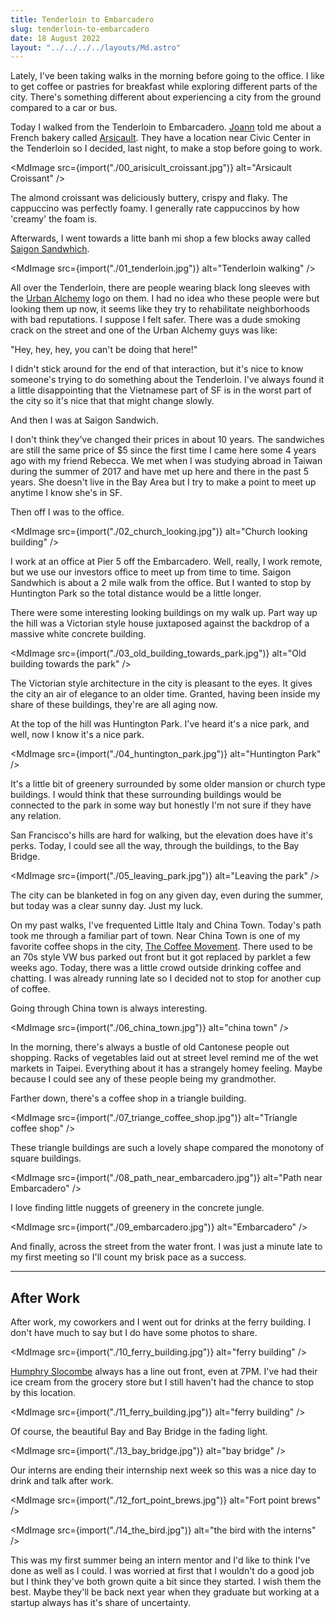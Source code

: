```yaml
---
title: Tenderloin to Embarcadero
slug: tenderloin-to-embarcadero
date: 18 August 2022
layout: "../../../../layouts/Md.astro"
---
```



Lately, I've been taking walks in the morning before going to the office.
I like to get coffee or pastries for breakfast while exploring different parts of the city.
There's something different about experiencing a city from the ground compared to a car or bus.

Today I walked from the Tenderloin to Embarcadero.
[Joann](https://www.joannwphotos.com/) told me about a French bakery called [Arsicault](https://arsicault-bakery.com/home).
They have a location near Civic Center in the Tenderloin so I decided, last night, to make a stop before going to work.

<MdImage
  src={import("./00_arisicult_croissant.jpg")}
  alt="Arsicault Croissant"
/>

The almond croissant was deliciously buttery, crispy and flaky.
The cappuccino was perfectly foamy.
I generally rate cappuccinos by how 'creamy' the foam is.

Afterwards, I went towards a litte banh mi shop a few blocks away called [Saigon Sandwhich](https://www.yelp.com/biz/saigon-sandwich-san-francisco).

<MdImage src={import("./01_tenderloin.jpg")} alt="Tenderloin walking" />

All over the Tenderloin, there are people wearing black long sleeves with the [Urban Alchemy](https://urban-alchemy.us/) logo on them.
I had no idea who these people were but looking them up now, it seems like they try to rehabilitate neighborhoods with bad reputations.
I suppose I felt safer.
There was a dude smoking crack on the street and one of the Urban Alchemy guys was like:

"Hey, hey, hey, you can't be doing that here!"

I didn't stick around for the end of that interaction, but it's nice to know someone's trying to do something about the Tenderloin.
I've always found it a little disappointing that the Vietnamese part of SF is in the worst part of the city so it's nice that that might change slowly.

And then I was at Saigon Sandwich.

I don't think they've changed their prices in about 10 years.
The sandwiches are still the same price of $5 since the first time I came here some 4 years ago with my friend Rebecca.
We met when I was studying abroad in Taiwan during the summer of 2017 and have met up here and there in the past 5 years.
She doesn't live in the Bay Area but I try to make a point to meet up anytime I know she's in SF.

Then off I was to the office.

<MdImage
  src={import("./02_church_looking.jpg")}
  alt="Church looking building"
/>

I work at an office at Pier 5 off the Embarcadero.
Well, really, I work remote, but we use our investors office to meet up from time to time.
Saigon Sandwhich is about a 2 mile walk from the office.
But I wanted to stop by Huntington Park so the total distance would be a little longer.

There were some interesting looking buildings on my walk up.
Part way up the hill was a Victorian style house juxtaposed against the backdrop of a massive white concrete building.

<MdImage
  src={import("./03_old_building_towards_park.jpg")}
  alt="Old building towards the park"
/>

The Victorian style architecture in the city is pleasant to the eyes.
It gives the city an air of elegance to an older time.
Granted, having been inside my share of these buildings, they're are all aging now.

At the top of the hill was Huntington Park.
I've heard it's a nice park, and well, now I know it's a nice park.

<MdImage src={import("./04_huntington_park.jpg")} alt="Huntington Park" />

It's a little bit of greenery surrounded by some older mansion or church type buildings.
I would think that these surrounding buildings would be connected to the park in some way but honestly I'm not sure if they have any relation.

San Francisco's hills are hard for walking, but the elevation does have it's perks.
Today, I could see all the way, through the buildings, to the Bay Bridge.

<MdImage src={import("./05_leaving_park.jpg")} alt="Leaving the park" />

The city can be blanketed in fog on any given day, even during the summer, but today was a clear sunny day. 
Just my luck.

On my past walks, I've frequented Little Italy and China Town.
Today's path took me through a familiar part of town.
Near China Town is one of my favorite coffee shops in the city, [The Coffee Movement](https://www.thecoffeemovement.com/).
There used to be an 70s style VW bus parked out front but it got replaced by parklet a few weeks ago.
Today, there was a little crowd outside drinking coffee and chatting.
I was already running late so I decided not to stop for another cup of coffee.

Going through China town is always interesting.

<MdImage src={import("./06_china_town.jpg")} alt="china town" />

In the morning, there's always a bustle of old Cantonese people out shopping.
Racks of vegetables laid out at street level remind me of the wet markets in Taipei.
Everything about it has a strangely homey feeling.
Maybe because I could see any of these people being my grandmother.

Farther down, there's a coffee shop in a triangle building.

<MdImage
  src={import("./07_triange_coffee_shop.jpg")}
  alt="Triangle coffee shop"
/>

These triangle buildings are such a lovely shape compared the monotony of square buildings.

<MdImage
  src={import("./08_path_near_embarcadero.jpg")}
  alt="Path near Embarcadero"
/>

I love finding little nuggets of greenery in the concrete jungle.

<MdImage src={import("./09_embarcadero.jpg")} alt="Embarcadero" />

And finally, across the street from the water front.
I was just a minute late to my first meeting so I'll count my brisk pace as a success.

---

## After Work

After work, my coworkers and I went out for drinks at the ferry building.
I don't have much to say but I do have some photos to share.

<MdImage src={import("./10_ferry_building.jpg")} alt="ferry building" />

[Humphry Slocombe](https://humphryslocombe.com/) always has a line out front, even at 7PM.
I've had their ice cream from the grocery store but I still haven't had the chance to stop by this location.

<MdImage src={import("./11_ferry_building.jpg")} alt="ferry building" />

Of course, the beautiful Bay and Bay Bridge in the fading light.

<MdImage src={import("./13_bay_bridge.jpg")} alt="bay bridge" />

Our interns are ending their internship next week so this was a nice day to drink and talk after work.

<MdImage src={import("./12_fort_point_brews.jpg")} alt="Fort point brews" />

<MdImage src={import("./14_the_bird.jpg")} alt="the bird with the interns" />

This was my first summer being an intern mentor and I'd like to think I've done as well as I could.
I was worried at first that I wouldn't do a good job but I think they've both grown quite a bit since they started.
I wish them the best.
Maybe they'll be back next year when they graduate but working at a startup always has it's share of uncertainty.
